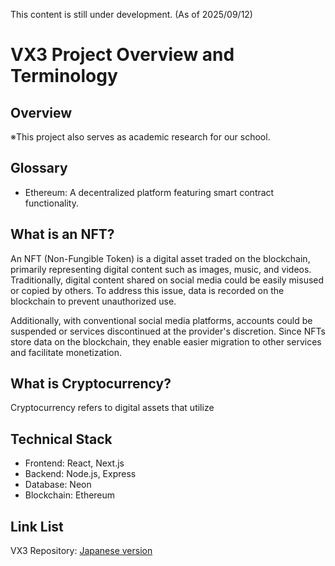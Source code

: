 This content is still under development. (As of 2025/09/12)
# VX3 Project Overview and Terminology

## Overview
※This project also serves as academic research for our school.

## Glossary
- Ethereum: A decentralized platform featuring smart contract functionality.

## What is an NFT?
An NFT (Non-Fungible Token) is a digital asset traded on the blockchain, primarily representing digital content such as images, music, and videos.
Traditionally, digital content shared on social media could be easily misused or copied by others. To address this issue, data is recorded on the blockchain to prevent unauthorized use.

Additionally, with conventional social media platforms, accounts could be suspended or services discontinued at the provider's discretion. Since NFTs store data on the blockchain, they enable easier migration to other services and facilitate monetization.

## What is Cryptocurrency?
Cryptocurrency refers to digital assets that utilize

## Technical Stack
- Frontend: React, Next.js
- Backend: Node.js, Express
- Database: Neon
- Blockchain: Ethereum

## Link List
VX3 Repository:
[Japanese version](/portfolio?lang=ja&id=vx3)

